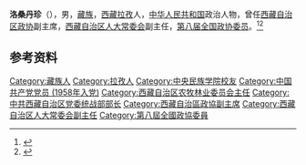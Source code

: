 {{Distinguish2|西藏流亡政府噶伦赤巴[[洛桑丹增|洛桑丹增]]}}

'''洛桑丹珍'''（{{bd|1938年|3月|2017年|11月13日}}），男，[[藏族|藏族]]，[[西藏|西藏]][[拉孜|拉孜]]人，[[中华人民共和国|中华人民共和国]]政治人物，曾任[[西藏自治区政协|西藏自治区政协]]副主席，[[西藏自治区人大常委会|西藏自治区人大常委会]]副主任，[[第八届全国政协委员|第八届全国政协委员]]。<ref>{{Cite book|title=中华人民共和国职官志|author=何虎生, 李耀东, 向常福主编|publisher=中国社会出版社|year=2003|isbn=9787800883934|location=北京|pages=}}</ref><ref>{{Cite web|title=西藏自治区人大常委会原副主任洛桑丹珍逝世，享年80岁|url=https://china.huanqiu.com/article/9CaKrnK5Ly2|accessdate=2020-08-16|work=西藏日报}}</ref>

== 参考资料 ==
{{reflist}}

{{中国人物小作品}}

{{Authority control}}
{{DEFAULTSORT:}}
[[Category:藏族人|Category:藏族人]]
[[Category:拉孜人|Category:拉孜人]]
[[Category:中央民族学院校友|Category:中央民族学院校友]]
[[Category:中国共产党党员_(1958年入党)|Category:中国共产党党员 (1958年入党)]]
[[Category:西藏自治区农牧林业委员会主任|Category:西藏自治区农牧林业委员会主任]]
[[Category:中共西藏自治区党委统战部部长|Category:中共西藏自治区党委统战部部长]]
[[Category:西藏自治區政協副主席|Category:西藏自治區政協副主席]]
[[Category:西藏自治区人大常委会副主任|Category:西藏自治区人大常委会副主任]]
[[Category:第八屆全國政協委員|Category:第八屆全國政協委員]]